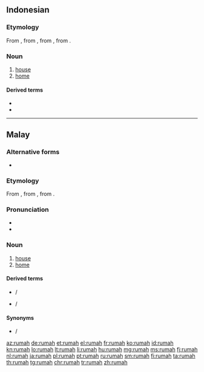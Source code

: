 ==Indonesian==

===Etymology===
From {{inh|id|ms|rumah}}, from {{inh|id|poz-mly-pro|*rumah}}, from {{inh|id|poz-pro|*ʀumaq}}, from {{inh|id|map-pro|*ʀumaq}}.

===Noun===
{{id-noun}}

# [[house]] {{gloss|abode}}
# [[home]] {{gloss|house or structure in which someone lives}}
#: {{ux|id|[[kemarin|Kemarin]] [[aku]] [[pergi]] [[ke]] '''rumah''' [[teman]].|I went to a friend’s home yesterday.}}

====Derived terms====
* {{l|id|rumah makan||restaurant}}
* {{l|id|rumah sakit||hospital}}

----

==Malay==

===Alternative forms===
* {{l|ms|رومه|sc=Arab}}

===Etymology===
From {{inh|ms|poz-mly-pro|*rumah}}, from {{inh|ms|poz-pro|*ʀumaq}}, from {{inh|ms|map-pro|*ʀumaq}}.

===Pronunciation===
* {{IPA|/rumah/|lang=ms}}
* {{rhymes|umah|mah|ah|lang=ms}}

===Noun===
{{ms-noun|j=رومه}}

# [[house]] {{gloss|abode}}
# [[home]] {{gloss|house or structure in which someone lives}}

====Derived terms====
* {{l|ms|rumah makan}} / {{l|ms|رومه ماکن|sc=Arab||restaurant}}
* {{l|ms|rumah sakit}} / {{l|ms|رومه ساکيت|sc=Arab||hospital}}

====Synonyms====
* {{l|ms|bait}} / {{l|ms|بيت|sc=Arab}}

[[az:rumah]]
[[de:rumah]]
[[et:rumah]]
[[el:rumah]]
[[fr:rumah]]
[[ko:rumah]]
[[id:rumah]]
[[kn:rumah]]
[[lo:rumah]]
[[lt:rumah]]
[[li:rumah]]
[[hu:rumah]]
[[mg:rumah]]
[[ms:rumah]]
[[fj:rumah]]
[[nl:rumah]]
[[ja:rumah]]
[[pl:rumah]]
[[pt:rumah]]
[[ru:rumah]]
[[sm:rumah]]
[[fi:rumah]]
[[ta:rumah]]
[[th:rumah]]
[[tg:rumah]]
[[chr:rumah]]
[[tr:rumah]]
[[zh:rumah]]